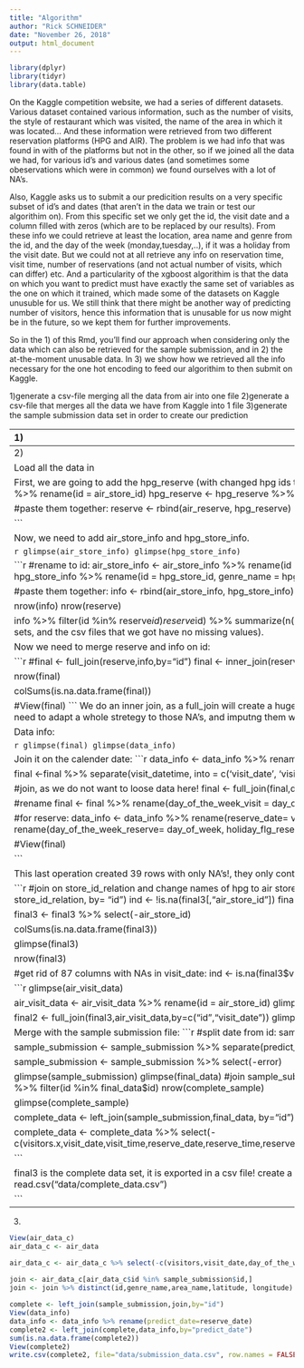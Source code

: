 ```yaml
---
title: "Algorithm"
author: "Rick SCHNEIDER"
date: "November 26, 2018"
output: html_document
---
```


```r
library(dplyr)
library(tidyr)
library(data.table)
```

On the Kaggle competition website, we had a series of different datasets. Various dataset contained various information, such as the number of visits, the style of restaurant which was visited, the name of the area in which it was located... And these information were retrieved from two different reservation platforms (HPG and AIR). The problem is we had info that was found in with of the platforms but not in the other, so if we joined all the data we had, for various id's and various dates (and sometimes some obeservations which were in common) we found ourselves with a lot of NA's.

Also, Kaggle asks us to submit a our predicition results on a very specific subset of id's and dates (that aren't in the data we train or test our algorithim on). From this specific set we only get the id, the visit date and a column filled with zeros (which are to be replaced by our results). From these info we could retrieve at least the location, area name and genre from the id, and the day of the week (monday,tuesday,..), if it was a holiday from the visit date. But we could not at all retrieve any info on reservation time, visit time, number of reservations (and not actual number of visits, which can differ) etc. And a particularity of the xgboost algorithim is that the data on which you want to predict must have exactly the same set of variables as the one on which it trained, which made some of the datasets on Kaggle unusuble for us. 
We still think that there might be another way of predicting number of visitors, hence this information that is unusable for us now might be in the future, so we kept them for further improvements.

So in the 1) of this Rmd, you'll find our approach when considering only the data which can also be retrieved for the sample submission, and in 2) the at-the-moment unusable data. In 3) we show how we retrieved all the info necessary for the one hot encoding to feed our algorithim to then submit on Kaggle.

1)generate a csv-file merging all the data from air into one file
2)generate a csv-file that merges all the data we have from Kaggle into 1 file
3)generate the sample submission data set in order to create our prediction

----------------------------------------------------------------------------------------------------------------
1)


# AIR :

While looking at this we found something weird, since we decided not to use the reservation info since we can't get them from the sample submission, we only need the air_visit_data and air_store_info and potentially the HPG data if we assume that the reserve visitors actually correspond to the real visitors (everyone showed up !)

## Without reserve info :

### Adding store info

```r
air_store_info <- fread("data/air_store_info.csv")
air_visit_data <- fread("data/air_visit_data.csv")
air_data <- full_join(air_visit_data,air_store_info, by = "air_store_id") %>%
  rename(id = air_store_id) %>%
  rename(genre_name = air_genre_name) %>%
  rename(area_name = air_area_name)

summary(is.na(air_data)) # No NA's.
```

### Adding date info

```r
date_info <- fread("data/date_info.csv")
date_info <- date_info %>%
  rename(visit_date = calendar_date)

air_data <- left_join(air_data,date_info,by="visit_date") %>%
  rename(day_of_the_week_visit = day_of_week) %>%
  rename(holiday_flg_visit = holiday_flg) # CAREFULL, here it's an inner join, some days there were just no restaurants open

summary(is.na(air_data)) # No NA's.
names(air_data)

```


### Generate csv file:

export and output as air_data.csv
```r
write.csv(air_data, file="data/air_data.csv", row.names = FALSE) 
final_data <- read.csv("data/complete_data.csv")
View(air_data)
air_data %>% distinct(genre_name)
```







----------------------------------------------------------------------------------------------------------------
2)

Load all the data in
```r
air_reserve <- read.csv("data/air_reserve.csv")                   #check
air_store_info <- read.csv("data/air_store_info.csv")             #check
air_visit_data <- read.csv("data/air_visit_data.csv")             
data_info <- read.csv("data/date_info.csv")                       #check
hpg_reserve <- read.csv("data/hpg_reserve.csv")                   #check
hpg_store_info <- read.csv("data/hpg_store_info.csv")             #check
store_id_relation <- read.csv("data/store_id_relation.csv")       #check
sample_submission <- read.csv("data/sample_submission.csv")
```


First, we are going to add the hpg_reserve (with changed hpg ids to air ids) to the air_reserve, and call the data set global:
```r

#rename to id:
air_reserve <- air_reserve %>% rename(id = air_store_id)
hpg_reserve <- hpg_reserve %>% rename(id = hpg_store_id)


#paste them together:
reserve <- rbind(air_reserve, hpg_reserve)

```

Now, we need to add air_store_info and hpg_store_info.

```r
glimpse(air_store_info)
glimpse(hpg_store_info)
```

```r
#rename to id:
air_store_info <- air_store_info %>% 
                    rename(id = air_store_id,
                           genre_name = air_genre_name,
                           area_name = air_area_name)
hpg_store_info <- hpg_store_info %>% 
                    rename(id = hpg_store_id,
                           genre_name = hpg_genre_name,
                           area_name = hpg_area_name)

#paste them together:
info <- rbind(air_store_info, hpg_store_info)

nrow(info)
nrow(reserve)

info %>% filter(id %in% reserve$id) %>% summarize(n())
reserve %>% filter(id %in% info$id) %>% summarize(n())
```
At this point, we have not generated NA's yet (which is normal, as we have not merged the data sets, and the csv files that we got have no missing values).

Now we need to merge reserve and info on id:

```r
#final <- full_join(reserve,info,by="id")
final <- inner_join(reserve,info,by="id")

nrow(final)

colSums(is.na.data.frame(final))

#View(final)
```
We do an inner join, as a full_join will create a huge chunk of missing data, and will create a data set that will not be helpful for the prediction. We would need to adapt a whole stretegy to those NA's, and imputng them would not make much sense, as we do not have enough data to predict/impute them well.


Data info:

```r
glimpse(final)
glimpse(data_info)
```
 
Join it on the calender date:
```r
data_info <- data_info %>% 
                    rename(visit_date= calendar_date)

final <-final %>% 
                separate(visit_datetime, into = c('visit_date', 'visit_time'), sep = 10) %>% 
                separate(reserve_datetime, into = c('reserve_date', 'reserve_time'), sep = 10)

#join, as we do not want to loose data here!
final <- full_join(final,data_info,by="visit_date")

#rename
final <- final %>% 
            rename(day_of_the_week_visit = day_of_week,
                   holiday_flg_visit = holiday_flg)

#for reserve:
data_info <- data_info %>% 
                    rename(reserve_date= visit_date)
final <- full_join(final,data_info,by="reserve_date")
#rename
final <- final %>% 
            rename(day_of_the_week_reserve= day_of_week,
                   holiday_flg_reserve = holiday_flg)

#View(final)

```

This last operation created 39 rows with only NA's!, they only contain dates, and should therefore be deleted.
```r
colSums(is.na.data.frame(final))
nrow(final)                          #963.725
final <- drop_na(final)              #963.686
nrow(final)
colSums(is.na.data.frame(final))
```


```r
#join on store_id_relation and change names of hpg to air
store_id_relation <- store_id_relation  %>% 
                    rename(id = hpg_store_id)
final3 <- full_join(final, store_id_relation, by= "id")
ind <- !is.na(final3[,"air_store_id"])
final3[ind,"id"] <- as.character(final3[ind,"air_store_id"])

final3 <- final3 %>% select(-air_store_id)

colSums(is.na.data.frame(final3))

glimpse(final3)

nrow(final3)

#get rid of 87 columns with NAs in visit_date:
ind <- is.na(final3$visit_date)
final3 <- final3[!ind,]
```


```r
glimpse(air_visit_data)

air_visit_data <- air_visit_data %>% 
                    rename(id = air_store_id)
glimpse(final3)

final2 <- full_join(final3,air_visit_data,by=c("id","visit_date"))
glimpse(final2)
colSums(is.na.data.frame(final2))
```




Merge with the sample submission file:
```r
#split date from id:  
sample_submission <- sample_submission %>% 
                        separate(id, into = c("id","predict_date"), sep=20)  

sample_submission <- sample_submission %>% 
                        separate(predict_date, into = c("error","predict_date"), sep=1) 

sample_submission <- sample_submission %>% 
                        select(-error)


glimpse(sample_submission)
glimpse(final_data)
#join sample_submission with data:
nrow(sample_submission)
nrow(final_data)
complete_sample <- sample_submission %>% filter(id %in% final_data$id)
nrow(complete_sample)

glimpse(complete_sample)


complete_data <- left_join(sample_submission,final_data, by="id")
glimpse(complete_data)
complete_data <- complete_data %>% distinct(id,predict_date)

complete_data <- complete_data %>% 
                  select(-c(visitors.x,visit_date,visit_time,reserve_date,reserve_time,reserve_visitors,day_of_the_week_visit,holiday_flg_visit,day_of_the_week_reserve,holiday_flg_reserve,visitors.y))


```



final3 is the complete data set, it is exported in a csv file!
create a csv file:
```r
write.csv(final2, file="data/complete_data.csv", row.names = FALSE) 
final_data <- read.csv("data/complete_data.csv")

```


----------------------------------------------------------------------------------------------------------------

3)

```r
View(air_data_c)
air_data_c <- air_data

air_data_c <- air_data_c %>% select(-c(visitors,visit_date,day_of_the_week_visit,holiday_flg_visit))
  
join <- air_data_c[air_data_c$id %in% sample_submission$id,]
join <- join %>% distinct(id,genre_name,area_name,latitude, longitude)

complete <- left_join(sample_submission,join,by="id")
View(data_info)
data_info <- data_info %>% rename(predict_date=reserve_date)
complete2 <- left_join(complete,data_info,by="predict_date")
sum(is.na.data.frame(complete2))
View(complete2)
write.csv(complete2, file="data/submission_data.csv", row.names = FALSE) 
```





